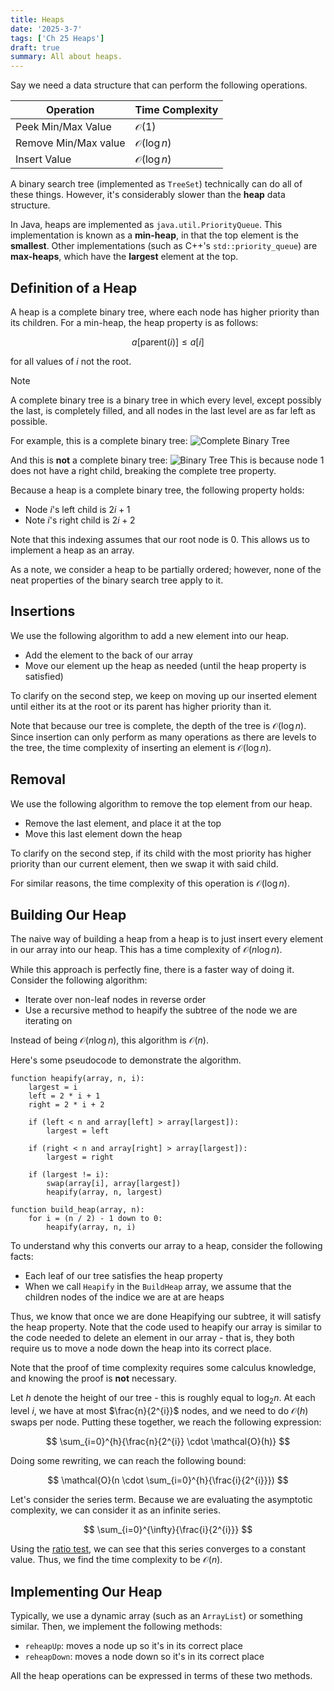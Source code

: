 ```yaml
---
title: Heaps
date: '2025-3-7'
tags: ['Ch 25 Heaps']
draft: true
summary: All about heaps.
---
```


Say we need a data structure that can perform the following operations.


| Operation              | Time Complexity          |
|------------------------|--------------------------|
| Peek Min/Max Value     | $\mathcal{O}(1)$         |
| Remove Min/Max value   | $\mathcal{O}(\log{n})$   |
| Insert Value           | $\mathcal{O}(\log{n})$   |

A binary search tree (implemented as `TreeSet`) technically can do all of these things. However,
it's considerably slower than the **heap** data structure.

In Java, heaps are implemented as `java.util.PriorityQueue`. This implementation is
known as a **min-heap**, in that the top element is the **smallest**. Other implementations
(such as C++'s `std::priority_queue`) are **max-heaps**, which have the **largest** element
at the top.

## Definition of a Heap

A heap is a complete binary tree, where each node has higher priority than its
children. For a min-heap, the heap property is as follows:

$$
a[\text{parent}(i)] \leq a[i]
$$

for all values of $i$ not the root.

> [!NOTE]
> A complete binary tree is a binary tree in which every level, except possibly the last, is completely filled, and all nodes in the last level are as far left as possible.
> 
> For example, this is a complete binary tree:
> ![Complete Binary Tree](/static/images/heaps/complete-binary-tree.png)
> 
> And this is **not** a complete binary tree:
> ![Binary Tree](/static/images/heaps/binary-tree.png)
> This is because node 1 does not have a right child, breaking the complete tree property.

Because a heap is a complete binary tree, the following property holds:
- Node $i$'s left child is $2i+1$
- Note $i$'s right child is $2i + 2$

Note that this indexing assumes that our root node is $0$. This allows us to implement a heap as an array.

As a note, we consider a heap to be partially ordered; however, none of the
neat properties of the binary search tree apply to it. 

## Insertions

We use the following algorithm to add a new element into our heap.
- Add the element to the back of our array
- Move our element up the heap as needed (until the heap property is satisfied)

To clarify on the second step, we keep on moving up our inserted element until
either its at the root or its parent has higher priority than it.

Note that because our tree is complete, the depth of the tree is 
$\mathcal{O}(\log{n})$. Since insertion can only perform as many operations as
there are levels to the tree, the time complexity of inserting an element is 
$\mathcal{O}(\log{n})$.

## Removal

We use the following algorithm to remove the top element from our heap.
- Remove the last element, and place it at the top
- Move this last element down the heap

To clarify on the second step, if its child with the most priority has higher
priority than our current element, then we swap it with said child. 

For similar reasons, the time complexity of this operation is $\mathcal{O}(\log{n})$.

## Building Our Heap

The naive way of building a heap from a heap is to just insert every element
in our array into our heap. This has a time complexity of $\mathcal{O}(n \log{n})$.

While this approach is perfectly fine, there is a faster way of doing it.
Consider the following algorithm:
- Iterate over non-leaf nodes in reverse order
- Use a recursive method to heapify the subtree of the node we are iterating on

Instead of being $\mathcal{O}(n \log{n})$, this algorithm is $\mathcal{O}(n)$.

Here's some pseudocode to demonstrate the algorithm.

```
function heapify(array, n, i):  
    largest = i  
    left = 2 * i + 1  
    right = 2 * i + 2  

    if (left < n and array[left] > array[largest]):  
        largest = left  

    if (right < n and array[right] > array[largest]):  
        largest = right  

    if (largest != i):  
        swap(array[i], array[largest])  
        heapify(array, n, largest)  

function build_heap(array, n):  
    for i = (n / 2) - 1 down to 0:  
        heapify(array, n, i)  

```

To understand why this converts our array to a heap, consider the following
facts:
- Each leaf of our tree satisfies the heap property
- When we call `Heapify` in the `BuildHeap` array, we assume that the children nodes of the indice we are at are heaps

Thus, we know that once we are done Heapifying our subtree, it will satisfy the 
heap property. Note that the code used to heapify our array is similar to the
code needed to delete an element in our array - that is, they both require us 
to move a node down the heap into its correct place.

<Spoiler title="Proof of Time Complexity">

Note that the proof of time complexity requires some calculus knowledge, and 
knowing the proof is **not** necessary.

Let $h$ denote the height of our tree - this is roughly equal to $\log_2{n}$.
At each level $i$, we have at most $\frac{n}{2^{i}}$ nodes,
and we need to do $\mathcal{O}(h)$ swaps per node. Putting these 
together, we reach the following expression:

$$
\sum_{i=0}^{h}{\frac{n}{2^{i}} \cdot \mathcal{O}(h)}
$$

Doing some rewriting, we can reach the following bound:

$$
\mathcal{O}(n \cdot \sum_{i=0}^{h}{\frac{i}{2^{i}}})
$$

Let's consider the series term. Because we are evaluating the asymptotic
complexity, we can consider it as an infinite series.

$$
\sum_{i=0}^{\infty}{\frac{i}{2^{i}}}
$$

Using the [ratio test](https://en.wikipedia.org/wiki/Ratio_test), we can 
see that this series converges to a constant value. Thus, we find the 
time complexity to be $\mathcal{O}(n)$.

</Spoiler>

## Implementing Our Heap 

Typically, we use a dynamic array (such as an `ArrayList`) or something 
similar. Then, we implement the following methods:
- `reheapUp`: moves a node up so it's in its correct place 
- `reheapDown`: moves a node down so it's in its correct place 

All the heap operations can be expressed in terms of these two methods.